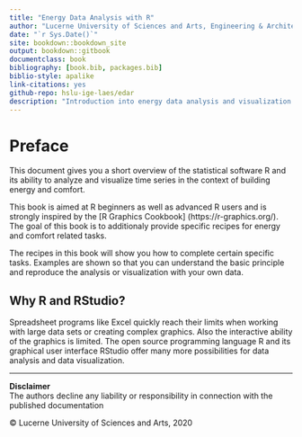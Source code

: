 ```yaml
--- 
title: "Energy Data Analysis with R"
author: "Lucerne University of Sciences and Arts, Engineering & Architecture, Institute of Building Technology and Energy IGE, Reto Marek"
date: "`r Sys.Date()`"
site: bookdown::bookdown_site
output: bookdown::gitbook
documentclass: book
bibliography: [book.bib, packages.bib]
biblio-style: apalike
link-citations: yes
github-repo: hslu-ige-laes/edar
description: "Introduction into energy data analysis and visualization with R."
---
```


# Preface {-}
This document gives you a short overview of the statistical software R and its ability to analyze and visualize time series in the context of building energy and comfort.

This book is aimed at R beginners as well as advanced R users and is strongly inspired by the [R Graphics Cookbook] (https://r-graphics.org/). The goal of this book is to additionaly provide specific recipes for energy and comfort related tasks.

The recipes in this book will show you how to complete certain specific tasks. Examples are shown so that you can understand the basic principle and reproduce the analysis or visualization with your own data.

## Why R and RStudio?
Spreadsheet programs like Excel quickly reach their limits when working with large data sets or creating complex graphics. Also the interactive ability of the graphics is limited. The open source programming language R and its graphical user interface RStudio offer many more possibilities for data analysis and data visualization.

<hr>

**Disclaimer**<br>
The authors decline any liability or responsibility in connection with the published documentation

&copy; Lucerne University of Sciences and Arts, 2020

